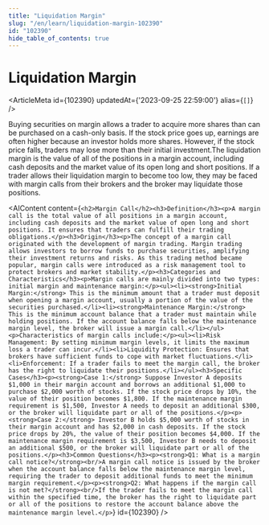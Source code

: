 ```yaml
---
title: "Liquidation Margin"
slug: "/en/learn/liquidation-margin-102390"
id: "102390"
hide_table_of_contents: true
---
```



# Liquidation Margin

<ArticleMeta id={102390} updatedAt={'2023-09-25 22:59:00'} alias={`[]`} />
<div className='border-solid border-b border-t-0 my-4 border-[var(--ifm-color-gray-300)]' />

Buying securities on margin allows a trader to acquire more shares than can be purchased on a cash-only basis. If the stock price goes up, earnings are often higher because an investor holds more shares. However, if the stock price falls, traders may lose more than their initial investment.The liquidation margin is the value of all of the positions in a margin account, including cash deposits and the market value of its open long and short positions. If a trader allows their liquidation margin to become too low, they may be faced with margin calls from their brokers and the broker may liquidate those positions.

<AIContent content={`<h2>Margin Call</h2><h3>Definition</h3><p>A margin call is the total value of all positions in a margin account, including cash deposits and the market value of open long and short positions. It ensures that traders can fulfill their trading obligations.</p><h3>Origin</h3><p>The concept of a margin call originated with the development of margin trading. Margin trading allows investors to borrow funds to purchase securities, amplifying their investment returns and risks. As this trading method became popular, margin calls were introduced as a risk management tool to protect brokers and market stability.</p><h3>Categories and Characteristics</h3><p>Margin calls are mainly divided into two types: initial margin and maintenance margin:</p><ul><li><strong>Initial Margin:</strong> This is the minimum amount that a trader must deposit when opening a margin account, usually a portion of the value of the securities purchased.</li><li><strong>Maintenance Margin:</strong> This is the minimum account balance that a trader must maintain while holding positions. If the account balance falls below the maintenance margin level, the broker will issue a margin call.</li></ul><p>Characteristics of margin calls include:</p><ul><li>Risk Management: By setting minimum margin levels, it limits the maximum loss a trader can incur.</li><li>Liquidity Protection: Ensures that brokers have sufficient funds to cope with market fluctuations.</li><li>Enforcement: If a trader fails to meet the margin call, the broker has the right to liquidate their positions.</li></ul><h3>Specific Cases</h3><p><strong>Case 1:</strong> Suppose Investor A deposits $1,000 in their margin account and borrows an additional $1,000 to purchase $2,000 worth of stocks. If the stock price drops by 10%, the value of their position becomes $1,800. If the maintenance margin requirement is $1,500, Investor A needs to deposit an additional $300, or the broker will liquidate part or all of the positions.</p><p><strong>Case 2:</strong> Investor B holds $5,000 worth of stocks in their margin account and has $2,000 in cash deposits. If the stock price drops by 20%, the value of their position becomes $4,000. If the maintenance margin requirement is $3,500, Investor B needs to deposit an additional $500, or the broker will liquidate part or all of the positions.</p><h3>Common Questions</h3><p><strong>Q1: What is a margin call notice?</strong><br/>A margin call notice is issued by the broker when the account balance falls below the maintenance margin level, requiring the trader to deposit additional funds to meet the minimum margin requirement.</p><p><strong>Q2: What happens if the margin call is not met?</strong><br/>If the trader fails to meet the margin call within the specified time, the broker has the right to liquidate part or all of the positions to restore the account balance above the maintenance margin level.</p>`} id={102390} />
